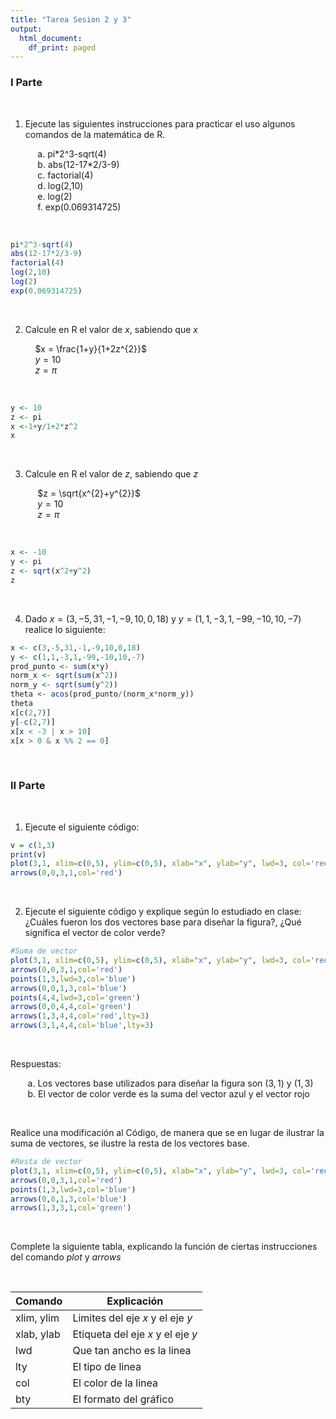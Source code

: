 ```yaml
---
title: "Tarea Sesion 2 y 3"
output:
  html_document:
    df_print: paged
---
```


### I Parte

\

1. Ejecute las siguientes instrucciones para practicar el uso algunos comandos de la
matemática de R.

|            a. pi*2^3-sqrt(4)

|            b. abs(12-17*2/3-9)

|            c. factorial(4)

|            d. log(2,10)

|            e. log(2)

|            f. exp(0.069314725)

\

```r
pi*2^3-sqrt(4)
abs(12-17*2/3-9)
factorial(4)
log(2,10)
log(2)
exp(0.069314725)
```
\

2. Calcule en R el valor de $x$, sabiendo que $x$

|           $x = \frac{1+y}{1+2z^{2}}$

|           $y = 10$

|           $z = π$

\

```r
y <- 10
z <- pi
x <-1+y/1+2*z^2
x
```

\

3. Calcule en R el valor de $z$, sabiendo que $z$
  
|            $z = \sqrt{x^{2}+y^{2}}$

|            $y = 10$

|            $z = π$

\
  
```r
x <- -10
y <- pi
z <- sqrt(x^2+y^2)
z
```

\

4. Dado $x = (3,−5, 31, −1,−9, 10,0, 18)$ y $y = (1, 1, −3, 1,−99, −10, 10, −7)$ realice lo siguiente:
```r
x <- c(3,-5,31,-1,-9,10,0,18)
y <- c(1,1,-3,1,-99,-10,10,-7)
prod_punto <- sum(x*y)
norm_x <- sqrt(sum(x^2))
norm_y <- sqrt(sum(y^2))
theta <- acos(prod_punto/(norm_x*norm_y))
theta
x[c(2,7)]
y[-c(2,7)]
x[x < -3 | x > 10]
x[x > 0 & x %% 2 == 0]
```

\

### II Parte

\

1. Ejecute el siguiente código:
```r
v = c(1,3)
print(v)
plot(3,1, xlim=c(0,5), ylim=c(0,5), xlab="x", ylab="y", lwd=3, col='red', bty='n')
arrows(0,0,3,1,col='red')
```

\

2. Ejecute el siguiente código y explique según lo estudiado en clase: ¿Cuáles fueron los dos vectores base para diseñar la figura?, ¿Qué significa el vector de color verde?
```r
#Suma de vector
plot(3,1, xlim=c(0,5), ylim=c(0,5), xlab="x", ylab="y", lwd=3, col='red', bty='n')
arrows(0,0,3,1,col='red')
points(1,3,lwd=3,col='blue')
arrows(0,0,1,3,col='blue')
points(4,4,lwd=3,col='green')
arrows(0,0,4,4,col='green')
arrows(1,3,4,4,col='red',lty=3)
arrows(3,1,4,4,col='blue',lty=3)
```

\

Respuestas:

|        a. Los vectores base utilizados para diseñar la figura son $(3,1)$ y $(1,3)$

|        b. El vector de color verde es la suma del vector azul y el vector rojo

\

Realice una modificación al Código, de manera que se en lugar de ilustrar la suma de
vectores, se ilustre la resta de los vectores base.

```r
#Resta de vector
plot(3,1, xlim=c(0,5), ylim=c(0,5), xlab="x", ylab="y", lwd=3, col='red', bty='n')
arrows(0,0,3,1,col='red')
points(1,3,lwd=3,col='blue')
arrows(0,0,1,3,col='blue')
arrows(1,3,3,1,col='green')
```

\

Complete la siguiente tabla, explicando la función de ciertas instrucciones del comando *plot* y *arrows*

\

Comando | Explicación
------------- | -------------
xlim, ylim | Limites del eje $x$ y el eje $y$
xlab, ylab | Etiqueta del eje $x$ y el eje $y$
lwd | Que tan ancho es la linea
lty | El tipo de linea
col | El color de la linea
bty | El formato del gráfico


